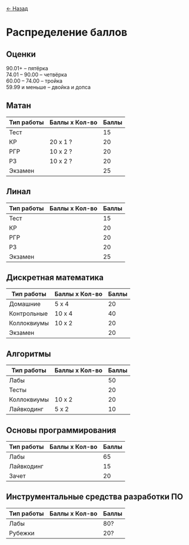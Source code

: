 <a href="javascript:history.back()">← Назад</a>

# Распределение баллов

## Оценки
90.01+ – пятёрка <br />
74.01 – 90.00 – четвёрка <br />
60.00 – 74.00 – тройка <br />
59.99 и меньше – двойка и допса <br />

## Матан
| Тип работы | Баллы x Кол-во | Баллы |
|------------|----------------|-------|
| Тест       |                |   15  |
| КР         | 20 x 1 ?       |   20  |
| РГР        | 10 x 2 ?       |   20  |
| РЗ         | 10 x 2 ?       |   20  |
| Экзамен    |                |   25  |

## Линал
| Тип работы | Баллы x Кол-во | Баллы |
|------------|----------------|-------|
| Тест       |                |   15  |
| КР         |                |   20  |
| РГР        |                |   20  |
| РЗ         |                |   20  |
| Экзамен    |                |   25  |

## Дискретная математика
| Тип работы  | Баллы x Кол-во | Баллы |
|-------------|----------------|-------|
| Домашние    | 5 x 4          | 20    |
| Контрольные | 10 x 4         |   40  |
| Коллоквиумы | 10 x 2         |   20  |
| Экзамен     |                | 20    |

## Алгоритмы
| Тип работы  | Баллы x Кол-во | Баллы |
|-------------|----------------|-------|
| Лабы        |                |   50  |
| Тесты       |                |   20  |
| Коллоквиумы | 10 x 2         |   20  |
| Лайвкодинг  | 5 x 2          |   10  |

## Основы программирования
| Тип работы | Баллы x Кол-во | Баллы |
|------------|----------------|-------|
| Лабы       |                |   65  |
| Лайвкодинг |                |   15  |
| Зачет      |                |   20  |

## Инструментальные средства разработки ПО
| Тип работы | Баллы x Кол-во | Баллы |
|------------|----------------|-------|
| Лабы       |                |  80?  |
| Рубежки    |                |  20?  |
